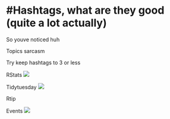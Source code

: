 # #Hashtags, what are they good (quite a lot actually)

So youve noticed huh

Topics sarcasm

Try keep hashtags to 3 or less

RStats
![](images/search_hashtags_rstats.jpg)

Tidytuesday
![](images/search_hashtags_tidyTuesday.jpg)


Rtip

Events 
![](images/search_hashtags_conference.jpg)

